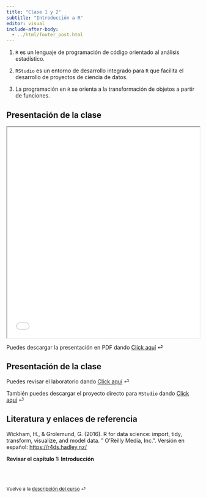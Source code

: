```yaml
---
title: "Clase 1 y 2"
subtitle: "Introducción a R"
editor: visual
include-after-body: 
  - ../html/footer_post.html
---
```


::: {.callout-warning title="Ideas más importantes"}
1.  `R` es un lenguaje de programación de código orientado al análisis estadístico.

2.  `RStudio` es un entorno de desarrollo integrado para `R` que facilita el desarrollo de proyectos de ciencia de datos.

3.  La programación en `R` se orienta a la transformación de objetos a partir de funciones.
:::

## Presentación de la clase

<iframe src="/slides/TAD1_clase1.html" height="550" width="100%" allowfullscreen="true">

</iframe>

Puedes descargar la presentación en PDF dando [Click aquí](/slides/TAD1_clase1.pdf "Clase 1 pdf") ⏎

## Presentación de la clase

Puedes revisar el laboratorio dando [Click aquí](/labs/lab-1.qmd "Laboratorio 1") ⏎

También puedes descargar el proyecto directo para `RStudio` dando [Click aquí](/labs/TAD1_clase1_Taller.zip "Lab 1 zip") ⏎

## Literatura y enlaces de referencia

Wickham, H., & Grolemund, G. (2016). R for data science: import, tidy, transform, visualize, and model data. " O'Reilly Media, Inc.". Versión en español: <https://r4ds.hadley.nz/>

**Revisar el capítulo 1: Introducción**

<br><br>

::: {style="font-size: 0.875em;"}
Vuelve a la [descripción del curso](/ "Descripción del curso") ⏎
:::
